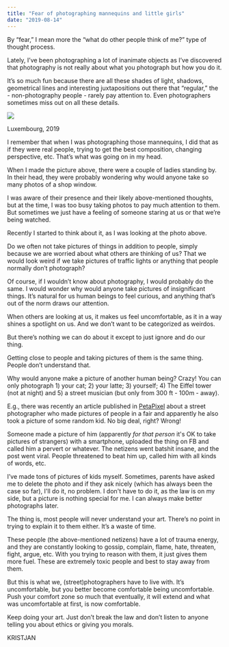 ```yaml
---
title: "Fear of photographing mannequins and little girls"
date: "2019-08-14"
---
```


By “fear,” I mean more the “what do other people think of me?” type of thought process.

Lately, I’ve been photographing a lot of inanimate objects as I’ve discovered that photography is not really about what you photograph but how you do it.

It’s so much fun because there are all these shades of light, shadows, geometrical lines and interesting juxtapositions out there that “regular,” the - non-photography people - rarely pay attention to. Even photographers sometimes miss out on all these details.

![](https://kristjanvingel.files.wordpress.com/2019/08/dscf9350.jpg?w=1024)

Luxembourg, 2019

I remember that when I was photographing those mannequins, I did that as if they were real people, trying to get the best composition, changing perspective, etc. That’s what was going on in my head.

When I made the picture above, there were a couple of ladies standing by. In their head, they were probably wondering why would anyone take so many photos of a shop window.

I was aware of their presence and their likely above-mentioned thoughts, but at the time, I was too busy taking photos to pay much attention to them. But sometimes we just have a feeling of someone staring at us or that we’re being watched.

Recently I started to think about it, as I was looking at the photo above.

Do we often not take pictures of things in addition to people, simply because we are worried about what others are thinking of us? That we would look weird if we take pictures of traffic lights or anything that people normally don’t photograph?

Of course, if I wouldn’t know about photography, I would probably do the same. I would wonder why would anyone take pictures of insignificant things. It’s natural for us human beings to feel curious, and anything that’s out of the norm draws our attention.

When others are looking at us, it makes us feel uncomfortable, as it in a way shines a spotlight on us. And we don’t want to be categorized as weirdos.

But there’s nothing we can do about it except to just ignore and do our thing.

Getting close to people and taking pictures of them is the same thing. People don’t understand that.

Why would anyone make a picture of another human being? Crazy! You can only photograph 1) your cat; 2) your latte; 3) yourself; 4) The Eiffel tower (not at night) and 5) a street musician (but only from 300 ft - 100m - away).

E.g., there was recently an article published in [PetaPixel](https://petapixel.com/2019/08/10/this-street-photographer-became-the-target-of-an-online-witch-hunt/) about a street photographer who made pictures of people in a fair and apparently he also took a picture of some random kid. No big deal, right? Wrong!

Someone made a picture of him (apparently _for that person_ it's OK to take pictures of strangers) with a smartphone, uploaded the thing on FB and called him a pervert or whatever. The netizens went batshit insane, and the post went viral. People threatened to beat him up, called him with all kinds of words, etc.

I’ve made tons of pictures of kids myself. Sometimes, parents have asked me to delete the photo and if they ask nicely (which has always been the case so far), I'll do it, no problem. I don't have to do it, as the law is on my side, but a picture is nothing special for me. I can always make better photographs later.

The thing is, most people will never understand your art. There’s no point in trying to explain it to them either. It’s a waste of time.

These people (the above-mentioned netizens) have a lot of trauma energy, and they are constantly looking to gossip, complain, flame, hate, threaten, fight, argue, etc. With you trying to reason with them, it just gives them more fuel. These are extremely toxic people and best to stay away from them.

But this is what we, (street)photographers have to live with. It’s uncomfortable, but you better become comfortable being uncomfortable. Push your comfort zone so much that eventually, it will extend and what was uncomfortable at first, is now comfortable.

Keep doing your art. Just don’t break the law and don’t listen to anyone telling you about ethics or giving you morals.

KRISTJAN
